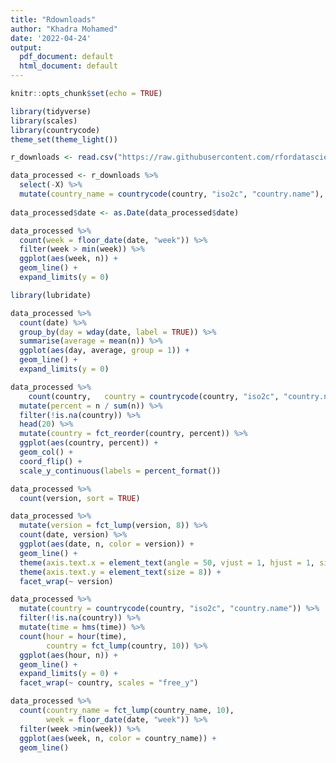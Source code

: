 ---
title: "Rdownloads"
author: "Khadra Mohamed"
date: '2022-04-24'
output:
  pdf_document: default
  html_document: default
---

```{r setup, include=FALSE}
knitr::opts_chunk$set(echo = TRUE)
```

```{r loading library}
library(tidyverse)
library(scales)
library(countrycode)
theme_set(theme_light())
```

```{r reading the data}
r_downloads <- read.csv("https://raw.githubusercontent.com/rfordatascience/tidytuesday/master/data/2018/2018-10-30/r_downloads_year.csv")
```

```{r cleaning the data}
data_processed <- r_downloads %>%
  select(-X) %>%
  mutate(country_name = countrycode(country, "iso2c", "country.name"), sort = TRUE)
  
data_processed$date <- as.Date(data_processed$date)
```

```{r data overview}
data_processed %>%
  count(week = floor_date(date, "week")) %>%
  filter(week > min(week)) %>%
  ggplot(aes(week, n)) +
  geom_line() +
  expand_limits(y = 0)
```

```{r average of downloads per week day}
library(lubridate)

data_processed %>% 
  count(date) %>%
  group_by(day = wday(date, label = TRUE)) %>%
  summarise(average = mean(n)) %>%
  ggplot(aes(day, average, group = 1)) + 
  geom_line() +
  expand_limits(y = 0)
```

```{r country overview}
data_processed %>%
    count(country,   country = countrycode(country, "iso2c", "country.name"), sort = TRUE) %>%
  mutate(percent = n / sum(n)) %>%
  filter(!is.na(country)) %>%
  head(20) %>%
  mutate(country = fct_reorder(country, percent)) %>%
  ggplot(aes(country, percent)) +
  geom_col() +
  coord_flip() +
  scale_y_continuous(labels = percent_format())  
```

```{r version overview 1}
data_processed %>% 
  count(version, sort = TRUE)
```

```{r version overview 2}
data_processed %>%
  mutate(version = fct_lump(version, 8)) %>%
  count(date, version) %>%
  ggplot(aes(date, n, color = version)) +
  geom_line() + 
  theme(axis.text.x = element_text(angle = 50, vjust = 1, hjust = 1, size = 8)) +
  theme(axis.text.y = element_text(size = 8)) +
  facet_wrap(~ version)
```

```{r when do people install R?}
data_processed %>%
  mutate(country = countrycode(country, "iso2c", "country.name")) %>%
  filter(!is.na(country)) %>%
  mutate(time = hms(time)) %>%
  count(hour = hour(time),
        country = fct_lump(country, 10)) %>%
  ggplot(aes(hour, n)) +
  geom_line() +
  expand_limits(y = 0) +
  facet_wrap(~ country, scales = "free_y")
```

```{r number of times R is installed in different countries}
data_processed %>%
  count(country_name = fct_lump(country_name, 10),
        week = floor_date(date, "week")) %>%
  filter(week >min(week)) %>%
  ggplot(aes(week, n, color = country_name)) +
  geom_line()
```

